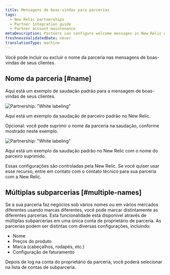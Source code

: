 ```yaml
---
title: Mensagens de boas-vindas para parcerias
tags:
  - New Relic partnerships
  - Partner integration guide
  - Partner account maintenance
metaDescription: Partners can configure welcome messages in New Relic with the partnership name or other branding.
freshnessValidatedDate: never
translationType: machine
---
```


Você pode incluir ou excluir o nome da parceria nas mensagens de boas-vindas de seus clientes.

## Nome da parceria [#name]

Aqui está um exemplo de saudação padrão para a mensagem de boas-vindas de seus clientes.

<img
  title="Partnership: &quot;White labeling&quot;"
  alt="Partnership: &quot;White labeling&quot;"
  src="/images/partnerships_screenshot-crop_welcome-screen.webp"
/>

<figcaption>
  Aqui está um exemplo da saudação de parceiro padrão no New Relic.
</figcaption>

Opcional: você pode suprimir o nome da parceria na saudação, conforme mostrado neste exemplo.

<img
  title="Partnership: &quot;White labeling&quot;"
  alt="Partnership: &quot;White labeling&quot;"
  src="/images/partnerships_screenshot-crop_welcome-screen-suppress.webp"
/>

<figcaption>
  Aqui está um exemplo da saudação padrão no New Relic com o nome do parceiro suprimido.
</figcaption>

Essas configurações são controladas pela New Relic. Se você quiser usar esse recurso, entre em contato com o contato técnico para sua parceria com a New Relic.

## Múltiplas subparcerias [#multiple-names]

Se a sua parceria faz negócios sob vários nomes ou em vários mercados diferentes usando marcas diferentes, você pode marcar distintamente as diferentes parcerias. Esta funcionalidade está disponível através de múltiplas subparcerias em uma única conta de proprietário de parceria. As parcerias podem ser distintas com diversas configurações, incluindo:

* Nome
* Preços do produto
* Marca (cabeçalhos, rodapés, etc.)
* Configuração de faturamento

Depois de log na conta do proprietário da parceria, você poderá selecionar na lista de contas de subparceria.
